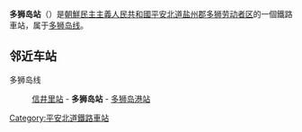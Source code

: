 {{朝鮮半島車站資訊
|公司色 = blue
|文字色 = 
|站名 = 多狮岛站
|圖片 = 
|pxl = 
|圖片說明 =
|前一站 = [[信井里站|信井里]]
|前一站距離 = 
|後一站距離 = 
|後一站 = [[多狮岛港站|多狮岛港]]
|諺文 = 다사도역
|朝鮮漢字 = 多獅島驛
|文觀部式 = Dasado-yeok
|馬-賴式 = Tasado-yŏk
|副站名 = 
|車站編號 = 
|停站路線數 = 
|所屬公司 = [[朝鮮民主主義人民共和國铁道省|朝鮮民主主義人民共和國铁道省]]
|所屬路線 = [[多狮岛线|多狮岛线]]
|距離 = 20.5
|起點站 = [[龙川站_(平安北道)|龙川]]
|所在地 =[[平安北道|平安北道]][[盐州郡|盐州郡]][[多狮劳动者区|多狮劳动者区]]
|車站構造 = 地面车站
|月台配置 = 
|啟用年月日 =
|廢站年月日 = 
|上下車人次 = 
|統計年度 = 
|轉車 = 
|備註 = 
|全寬備註 = 
}}

'''多狮岛站'''（{{lang-ko|다사도역}}）是[[朝鮮民主主義人民共和國|朝鮮民主主義人民共和國]][[平安北道|平安北道]][[盐州郡|盐州郡]][[多狮劳动者区|多狮劳动者区]]的一個鐵路車站，属于[[多狮岛线|多狮岛线]]。

==邻近车站==
多狮岛线
:[[信井里站|信井里站]] - '''多狮岛站''' - [[多狮岛港站|多狮岛港站]]

{{朝鲜铁路小作品}}
{{多狮岛线}}
[[Category:平安北道鐵路車站|Category:平安北道鐵路車站]]